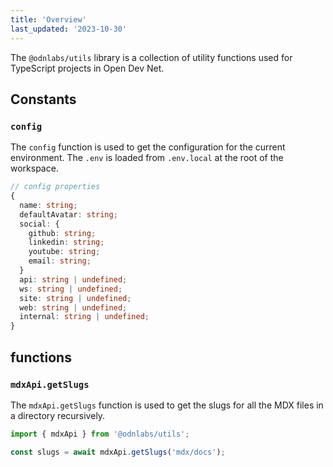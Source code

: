 ```yaml
---
title: 'Overview'
last_updated: '2023-10-30'
---
```


The `@odnlabs/utils` library is a collection of utility functions used for TypeScript projects in Open Dev Net.

<Alert
  type="important"
  label="Server Side Only"
  content="The utils library cannot be used on the client side at all because it uses Node.js specific APIs. To utilize the utils library on the client side, it must be used on the server side and any data that needs to be sent to the client must passed as a prop to a client side component."
/>

## Constants

### `config`

The `config` function is used to get the configuration for the current environment. The `.env` is loaded from `.env.local` at the root of the workspace.

```ts
// config properties
{
  name: string;
  defaultAvatar: string;
  social: {
    github: string;
    linkedin: string;
    youtube: string;
    email: string;
  }
  api: string | undefined;
  ws: string | undefined;
  site: string | undefined;
  web: string | undefined;
  internal: string | undefined;
}
```

## functions

### `mdxApi.getSlugs`

The `mdxApi.getSlugs` function is used to get the slugs for all the MDX files in a directory recursively.

```ts
import { mdxApi } from '@odnlabs/utils';

const slugs = await mdxApi.getSlugs('mdx/docs');
```
